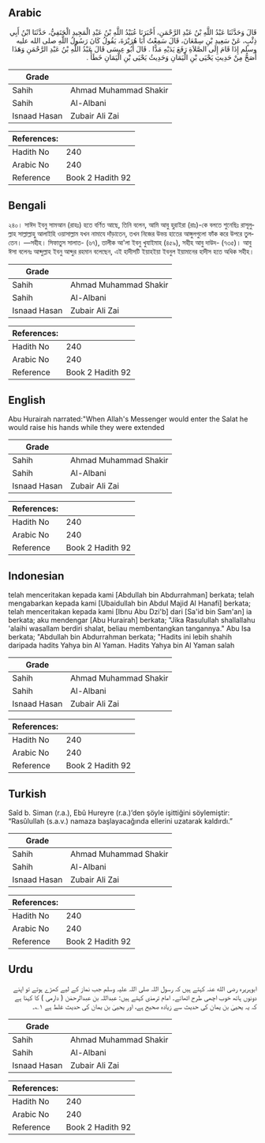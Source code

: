 ## Arabic


<div dir="rtl" lang="ar" style={{fontSize:'larger',backgroundColor:'#f8f9fa',padding:20}}>
قَالَ وَحَدَّثَنَا عَبْدُ اللَّهِ بْنُ عَبْدِ الرَّحْمَنِ، أَخْبَرَنَا عُبَيْدُ اللَّهِ بْنُ عَبْدِ الْمَجِيدِ الْحَنَفِيُّ، حَدَّثَنَا ابْنُ أَبِي ذِئْبٍ، عَنْ سَعِيدِ بْنِ سِمْعَانَ، قَالَ سَمِعْتُ أَبَا هُرَيْرَةَ، يَقُولُ كَانَ رَسُولُ اللَّهِ صلى الله عليه وسلم إِذَا قَامَ إِلَى الصَّلاَةِ رَفَعَ يَدَيْهِ مَدًّا ‏.‏ قَالَ أَبُو عِيسَى قَالَ عَبْدُ اللَّهِ بْنُ عَبْدِ الرَّحْمَنِ وَهَذَا أَصَحُّ مِنْ حَدِيثِ يَحْيَى بْنِ الْيَمَانِ وَحَدِيثُ يَحْيَى بْنِ الْيَمَانِ خَطَأٌ ‏.‏
</div>
<div style={{backgroundColor:'#f8f9fa',padding:20, marginBottom: 10}}><table> <thead> <tr> <th>Grade</th> <th></th> </tr> </thead> <tbody> <tr><td>Sahih</td><td>Ahmad Muhammad Shakir</td></tr><tr><td>Sahih</td><td>Al-Albani</td></tr><tr><td>Isnaad Hasan</td><td>Zubair Ali Zai</td></tr></tbody></table><table> <thead> <tr> <th>References:</th> <th></th> </tr> </thead> <tbody><tr><td>Hadith No</td><td>240</td></tr><tr><td>Arabic No</td><td>240</td></tr><tr><td>Reference</td><td>Book 2 Hadith 92</td></tr></tbody></table></div>

## Bengali


<div dir="ltr" lang="bn" style={{fontSize:'larger',backgroundColor:'#f8f9fa',padding:20}}>
২৪০। সাঈদ ইবনু সামআন (রাহঃ) হতে বর্ণিত আছে, তিনি বলেন, আমি আবু হুরাইরা (রাঃ)-কে বলতে শুনেছিঃ রাসূলুল্লাহ সাল্লাল্লাহু আলাইহি ওয়াসাল্লাম যখন নামাযে দাঁড়াতেন, তখন নিজের উভয় হাতের আঙ্গুলগুলো ফাঁক করে উপরে তুলতেন। —সহীহ। সিফাতুস সালাত- (৬৭), তালীক আ'লা ইবনু খুযাইমাহ (৪৫৯), সহীহ আবু দাউদ- (৭৩৫)। আবু ঈসা বলেনঃ আব্দুল্লাহ ইবনু আব্দুর রহমান বলেছেন, এই হাদীসটি ইয়াহইয়া ইবনুল ইয়ামানের হাদীস হতে অধিক সহীহ।
</div>
<div style={{backgroundColor:'#f8f9fa',padding:20, marginBottom: 10}}><table> <thead> <tr> <th>Grade</th> <th></th> </tr> </thead> <tbody> <tr><td>Sahih</td><td>Ahmad Muhammad Shakir</td></tr><tr><td>Sahih</td><td>Al-Albani</td></tr><tr><td>Isnaad Hasan</td><td>Zubair Ali Zai</td></tr></tbody></table><table> <thead> <tr> <th>References:</th> <th></th> </tr> </thead> <tbody><tr><td>Hadith No</td><td>240</td></tr><tr><td>Arabic No</td><td>240</td></tr><tr><td>Reference</td><td>Book 2 Hadith 92</td></tr></tbody></table></div>

## English


<div dir="ltr" lang="en" style={{fontSize:'larger',backgroundColor:'#f8f9fa',padding:20}}>
Abu Hurairah narrated:"When Allah's Messenger would enter the Salat he would raise his hands while they were extended
</div>
<div style={{backgroundColor:'#f8f9fa',padding:20, marginBottom: 10}}><table> <thead> <tr> <th>Grade</th> <th></th> </tr> </thead> <tbody> <tr><td>Sahih</td><td>Ahmad Muhammad Shakir</td></tr><tr><td>Sahih</td><td>Al-Albani</td></tr><tr><td>Isnaad Hasan</td><td>Zubair Ali Zai</td></tr></tbody></table><table> <thead> <tr> <th>References:</th> <th></th> </tr> </thead> <tbody><tr><td>Hadith No</td><td>240</td></tr><tr><td>Arabic No</td><td>240</td></tr><tr><td>Reference</td><td>Book 2 Hadith 92</td></tr></tbody></table></div>

## Indonesian


<div dir="ltr" lang="id" style={{fontSize:'larger',backgroundColor:'#f8f9fa',padding:20}}>
telah menceritakan kepada kami [Abdullah bin Abdurrahman] berkata; telah mengabarkan kepada kami [Ubaidullah bin Abdul Majid Al Hanafi] berkata; telah menceritakan kepada kami [Ibnu Abu Dzi'b] dari [Sa'id bin Sam'an] ia berkata; aku mendengar [Abu Hurairah] berkata; "Jika Rasulullah shallallahu 'alaihi wasallam berdiri shalat, beliau membentangkan tangannya." Abu Isa berkata; "Abdullah bin Abdurrahman berkata; "Hadits ini lebih shahih daripada hadits Yahya bin Al Yaman. Hadits Yahya bin Al Yaman salah
</div>
<div style={{backgroundColor:'#f8f9fa',padding:20, marginBottom: 10}}><table> <thead> <tr> <th>Grade</th> <th></th> </tr> </thead> <tbody> <tr><td>Sahih</td><td>Ahmad Muhammad Shakir</td></tr><tr><td>Sahih</td><td>Al-Albani</td></tr><tr><td>Isnaad Hasan</td><td>Zubair Ali Zai</td></tr></tbody></table><table> <thead> <tr> <th>References:</th> <th></th> </tr> </thead> <tbody><tr><td>Hadith No</td><td>240</td></tr><tr><td>Arabic No</td><td>240</td></tr><tr><td>Reference</td><td>Book 2 Hadith 92</td></tr></tbody></table></div>

## Turkish


<div dir="ltr" lang="tr" style={{fontSize:'larger',backgroundColor:'#f8f9fa',padding:20}}>
Saîd b. Siman (r.a.), Ebû Hureyre (r.a.)’den şöyle işittiğini söylemiştir: “Rasûlullah (s.a.v.) namaza başlayacağında ellerini uzatarak kaldırdı.”
</div>
<div style={{backgroundColor:'#f8f9fa',padding:20, marginBottom: 10}}><table> <thead> <tr> <th>Grade</th> <th></th> </tr> </thead> <tbody> <tr><td>Sahih</td><td>Ahmad Muhammad Shakir</td></tr><tr><td>Sahih</td><td>Al-Albani</td></tr><tr><td>Isnaad Hasan</td><td>Zubair Ali Zai</td></tr></tbody></table><table> <thead> <tr> <th>References:</th> <th></th> </tr> </thead> <tbody><tr><td>Hadith No</td><td>240</td></tr><tr><td>Arabic No</td><td>240</td></tr><tr><td>Reference</td><td>Book 2 Hadith 92</td></tr></tbody></table></div>

## Urdu


<div dir="rtl" lang="ur" style={{fontSize:'larger',backgroundColor:'#f8f9fa',padding:20}}>
ابوہریرہ رضی الله عنہ کہتے ہیں کہ رسول اللہ صلی اللہ علیہ وسلم جب نماز کے لیے کھڑے ہوتے تو اپنے دونوں ہاتھ خوب اچھی طرح اٹھاتے۔ امام ترمذی کہتے ہیں: عبداللہ بن عبدالرحمٰن ( دارمی ) کا کہنا ہے کہ یہ یحییٰ بن یمان کی حدیث سے زیادہ صحیح ہے، اور یحییٰ بن یمان کی حدیث غلط ہے ۱؎۔
</div>
<div style={{backgroundColor:'#f8f9fa',padding:20, marginBottom: 10}}><table> <thead> <tr> <th>Grade</th> <th></th> </tr> </thead> <tbody> <tr><td>Sahih</td><td>Ahmad Muhammad Shakir</td></tr><tr><td>Sahih</td><td>Al-Albani</td></tr><tr><td>Isnaad Hasan</td><td>Zubair Ali Zai</td></tr></tbody></table><table> <thead> <tr> <th>References:</th> <th></th> </tr> </thead> <tbody><tr><td>Hadith No</td><td>240</td></tr><tr><td>Arabic No</td><td>240</td></tr><tr><td>Reference</td><td>Book 2 Hadith 92</td></tr></tbody></table></div>